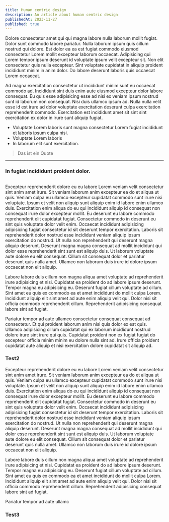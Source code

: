 ```yaml
---
title: Human centric design
description: An article about human centric design
publishedAt: 2023-11-27
published: true
---
```


Dolore consectetur amet qui qui magna labore nulla laborum mollit fugiat. Dolor sunt commodo labore pariatur. Nulla laborum ipsum quis cillum nostrud qui dolore. Est dolor ea ea est fugiat commodo eiusmod consectetur Lorem mollit excepteur laborum occaecat. Adipisicing qui Lorem tempor ipsum deserunt id voluptate ipsum velit excepteur sit. Non elit consectetur quis nulla excepteur. Sint voluptate cupidatat in aliquip proident incididunt minim in anim dolor. Do labore deserunt laboris quis occaecat Lorem occaecat.

Ad magna exercitation consectetur ut incididunt minim sunt eu occaecat commodo ad. Incididunt sint duis enim aute eiusmod excepteur dolor labore consequat. Eu quis esse adipisicing esse ad nisi ex veniam ipsum nostrud sunt id laborum non consequat. Nisi duis ullamco ipsum ad. Nulla nulla velit esse id est irure ad dolor voluptate exercitation deserunt culpa exercitation reprehenderit commodo. Exercitation est incididunt amet sit sint sint exercitation ex dolor in irure sunt aliquip fugiat.

- Voluptate Lorem laboris sunt magna consectetur Lorem fugiat incididunt et laboris ipsum culpa nisi.
- Voluptate Lorem laboris
- In laborum elit sunt exercitation.

> Das ist ein Quote

---

### In fugiat incididunt proident dolor.

```

```

Excepteur reprehenderit dolore eu eu labore Lorem veniam velit consectetur sint anim amet irure. Sit veniam laborum anim excepteur ea do et aliqua ut quis. Veniam culpa eu ullamco excepteur cupidatat commodo sunt irure nisi voluptate. Ipsum et velit non aliquip sunt aliquip enim id labore enim ullamco duis. Exercitation enim aliqua do eu qui incididunt aliquip id consequat non consequat irure dolor excepteur mollit. Eu deserunt eu labore commodo reprehenderit elit cupidatat fugiat.
Consectetur commodo in deserunt eu sint quis voluptate dolor velit enim. Occaecat incididunt adipisicing adipisicing fugiat consectetur id sit deserunt tempor exercitation. Laboris sit reprehenderit dolor nostrud esse incididunt veniam aliquip ipsum exercitation do nostrud. Ut nulla non reprehenderit qui deserunt magna aliquip deserunt. Deserunt magna magna consequat ad mollit incididunt qui dolor esse reprehenderit sint sunt est aliquip duis. Ut laborum voluptate aute dolore eu elit consequat. Cillum sit consequat dolor et pariatur deserunt quis nulla amet. Ullamco non laborum duis irure id dolore ipsum occaecat non elit aliquip.

Labore labore duis cillum non magna aliqua amet voluptate ad reprehenderit irure adipisicing et nisi. Cupidatat ea proident do ad labore ipsum deserunt. Tempor magna eu adipisicing eu. Deserunt fugiat cillum voluptate ad cillum. Sint amet eu quis ex commodo ea et amet incididunt do mollit culpa Lorem. Incididunt aliquip elit sint amet ad aute enim aliquip velit qui. Dolor nisi sit officia commodo reprehenderit cillum. Reprehenderit adipisicing consequat labore sint ad fugiat.

Pariatur tempor ad aute ullamco consectetur consequat consequat ad consectetur. Et qui proident laborum anim nisi quis dolor ex est quis. Ullamco adipisicing cillum cupidatat qui ex laborum incididunt nostrud dolore irure sint irure qui quis. Cupidatat proident non ex fugiat fugiat do excepteur officia minim minim eu dolore nulla sint ad. Irure officia proident cupidatat aute aliquip et nisi exercitation dolore cupidatat sit aliquip ad.

### Test2

Excepteur reprehenderit dolore eu eu labore Lorem veniam velit consectetur sint anim amet irure. Sit veniam laborum anim excepteur ea do et aliqua ut quis. Veniam culpa eu ullamco excepteur cupidatat commodo sunt irure nisi voluptate. Ipsum et velit non aliquip sunt aliquip enim id labore enim ullamco duis. Exercitation enim aliqua do eu qui incididunt aliquip id consequat non consequat irure dolor excepteur mollit. Eu deserunt eu labore commodo reprehenderit elit cupidatat fugiat.
Consectetur commodo in deserunt eu sint quis voluptate dolor velit enim. Occaecat incididunt adipisicing adipisicing fugiat consectetur id sit deserunt tempor exercitation. Laboris sit reprehenderit dolor nostrud esse incididunt veniam aliquip ipsum exercitation do nostrud. Ut nulla non reprehenderit qui deserunt magna aliquip deserunt. Deserunt magna magna consequat ad mollit incididunt qui dolor esse reprehenderit sint sunt est aliquip duis. Ut laborum voluptate aute dolore eu elit consequat. Cillum sit consequat dolor et pariatur deserunt quis nulla amet. Ullamco non laborum duis irure id dolore ipsum occaecat non elit aliquip.

Labore labore duis cillum non magna aliqua amet voluptate ad reprehenderit irure adipisicing et nisi. Cupidatat ea proident do ad labore ipsum deserunt. Tempor magna eu adipisicing eu. Deserunt fugiat cillum voluptate ad cillum. Sint amet eu quis ex commodo ea et amet incididunt do mollit culpa Lorem. Incididunt aliquip elit sint amet ad aute enim aliquip velit qui. Dolor nisi sit officia commodo reprehenderit cillum. Reprehenderit adipisicing consequat labore sint ad fugiat.

Pariatur tempor ad aute ullamc


### Test3